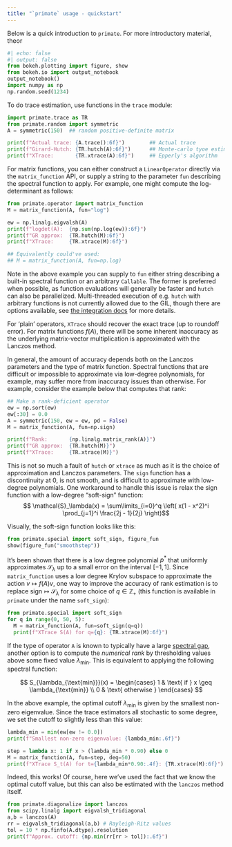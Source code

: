 ```yaml
---
title: "`primate` usage - quickstart"
---
```


Below is a quick introduction to `primate`. For more introductory material, theor

```python
#| echo: false
#| output: false
from bokeh.plotting import figure, show
from bokeh.io import output_notebook
output_notebook()
import numpy as np
np.random.seed(1234)
```

To do trace estimation, use functions in the `trace` module: 
```python
import primate.trace as TR
from primate.random import symmetric
A = symmetric(150)  ## random positive-definite matrix 

print(f"Actual trace: {A.trace():6f}")        ## Actual trace
print(f"Girard-Hutch: {TR.hutch(A):6f}")      ## Monte-carlo tyoe estimator
print(f"XTrace:       {TR.xtrace(A):6f}")     ## Epperly's algorithm
```

For matrix functions, you can either construct a `LinearOperator` directly via the `matrix_function` API, or supply a string to the parameter `fun` describing the spectral function to apply. For example, one might compute the log-determinant as follows:

```python
from primate.operator import matrix_function
M = matrix_function(A, fun="log")

ew = np.linalg.eigvalsh(A)
print(f"logdet(A):  {np.sum(np.log(ew)):6f}")
print(f"GR approx:  {TR.hutch(M):6f}")
print(f"XTrace:     {TR.xtrace(M):6f}")

## Equivalently could've used: 
## M = matrix_function(A, fun=np.log)
```

Note in the above example you can supply to `fun` either string describing a built-in spectral function or an arbitrary `Callable`. The former is preferred when possible, as function evaluations will generally be faster and `hutch` can also be parallelized. Multi-threaded execution of e.g. `hutch` with arbitrary functions is not currently allowed due to the GIL, though there are options available, see [the integration docs](../advanced/cpp_integration.qmd) for more details. 

For 'plain' operators, `XTrace` should recover the exact trace (up to roundoff error). For matrix functions $f(A)$, there will be some inherent inaccuracy as the underlying matrix-vector multiplication is approximated with the Lanczos method. 








In general, the amount of accuracy depends both on the Lanczos parameters and the type of matrix function. Spectral functions that are difficult or impossible to approximate via low-degree polynomials, for example, may suffer more from inaccuracy issues than otherwise. For example, consider the example below that computes that rank:

```python
## Make a rank-deficient operator
ew = np.sort(ew)
ew[:30] = 0.0
A = symmetric(150, ew = ew, pd = False)
M = matrix_function(A, fun=np.sign)

print(f"Rank:       {np.linalg.matrix_rank(A)}")
print(f"GR approx:  {TR.hutch(M)}")
print(f"XTrace:     {TR.xtrace(M)}")
```

This is not so much a fault of `hutch` or `xtrace` as much as it is the choice of approximation and Lanczos parameters. The `sign` function has a discontinuity at 0, is not smooth, and is difficult to approximate with low-degree polynomials. 
One workaround to handle this issue is relax the sign function with a low-degree "soft-sign" function: 
$$ \mathcal{S}_\lambda(x) = \sum\limits_{i=0}^q \left( x(1 - x^2)^i \prod_{j=1}^i \frac{2j - 1}{2j} \right)$$

Visually, the soft-sign function looks like this: 
```python
from primate.special import soft_sign, figure_fun
show(figure_fun("smoothstep"))
```

It's been shown that there is a low degree polynomial $p^\ast$ that uniformly approximates $\mathcal{S}_\lambda$ up to a small error on the interval $[-1,1]$. Since `matrix_function` uses a low degree Krylov subspace to approximate the action $v \mapsto f(A)v$, one way to improve the accuracy of rank estimation is to replace $\mathrm{sign} \mapsto \mathcal{S}_{\lambda}$ for some choice of $q \in \mathbb{Z}_+$ (this function is available in `primate` under the name `soft_sign`):

```python
from primate.special import soft_sign
for q in range(0, 50, 5):
  M = matrix_function(A, fun=soft_sign(q=q))
  print(f"XTrace S(A) for q={q}: {TR.xtrace(M):6f}")
```

If the type of operator `A` is known to typically have a large [spectral gap](), another option is to compute the _numerical rank_ by thresholding values above some fixed value $\lambda_{\text{min}}$. This is equivalent to applying the following spectral function:

$$ S_{\lambda_{\text{min}}}(x) = 
\begin{cases} 
1 & \text{ if } x \geq \lambda_{\text{min}} \\
0 & \text{ otherwise }
\end{cases}
$$

In the above example, the optimal cutoff $\lambda_{\text{min}}$ is given by the smallest non-zero eigenvalue. Since the trace estimators all stochastic to some degree, we set the cutoff to slightly less than this value: 

```python
lambda_min = min(ew[ew != 0.0])
print(f"Smallest non-zero eigenvalue: {lambda_min:.6f}")

step = lambda x: 1 if x > (lambda_min * 0.90) else 0
M = matrix_function(A, fun=step, deg=50)
print(f"XTrace S_t(A) for t={lambda_min*0.90:.4f}: {TR.xtrace(M):6f}")
```

Indeed, this works! Of course, here we've used the fact that we know the optimal cutoff value, but this can also be estimated with the `lanczos` method itself. 

```python
from primate.diagonalize import lanczos
from scipy.linalg import eigvalsh_tridiagonal
a,b = lanczos(A)
rr = eigvalsh_tridiagonal(a,b) # Rayleigh-Ritz values
tol = 10 * np.finfo(A.dtype).resolution
print(f"Approx. cutoff: {np.min(rr[rr > tol]):.6f}")

```

